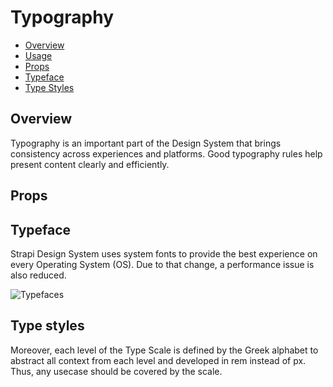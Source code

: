 
<Meta title="Foundations/Typography" />

# Typography

- [Overview](#overview)
- [Usage](#usage)
- [Props](#props)
- [Typeface](#typeface)
- [Type Styles](#type-styles)

## Overview

Typography is an important part of the Design System that brings consistency across experiences and platforms. Good
typography rules help present content clearly and efficiently.

## Props

<TypeTable of={Typography} />

## Typeface

Strapi Design System uses system fonts to provide the best experience on every Operating System (OS). Due to that
change, a performance issue is also reduced.

![Typefaces](/foundations/typefaces.png)

## Type styles

Moreover, each level of the Type Scale is defined by the Greek alphabet to abstract all context from each level and
developed in rem instead of px. Thus, any usecase should be covered by the scale.


<Typescale />
